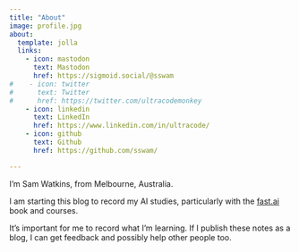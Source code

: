 ```yaml
---
title: "About"
image: profile.jpg
about:
  template: jolla
  links:
    - icon: mastodon
      text: Mastodon
      href: https://sigmoid.social/@sswam
#    - icon: twitter
#      text: Twitter
#      href: https://twitter.com/ultracodemonkey
    - icon: linkedin
      text: LinkedIn
      href: https://www.linkedin.com/in/ultracode/
    - icon: github
      text: Github
      href: https://github.com/sswam/

---
```


I'm Sam Watkins, from Melbourne, Australia.

I am starting this blog to record my AI studies, particularly with the [fast.ai](https://fast.ai) book and courses.

It's important for me to record what I'm learning. If I publish these notes as a blog, I can get feedback and possibly help other people too.